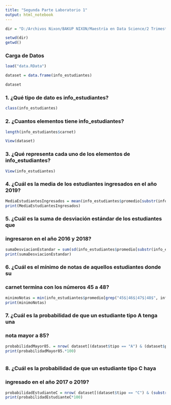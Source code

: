 ---
title: "Segunda Parte Laboratorio 1"
output: html_notebook
---

```{r}
dir = "D:/Archivos Nixon/BAKUP NIXON/Maestría en Data Science/2 Trimestre Segundo DS/Econometría en R/LaboratoriosER/Laboratorio1R/Laboratorio1_R"

setwd(dir)
getwd()
```

### Carga de Datos 
```{r}
load("data.RData")
```

```{r}
dataset = data.frame(info_estudiantes)

dataset
```



### 1. ¿Qué tipo de dato es info_estudiantes? 


```{r}
class(info_estudiantes)
```


### 2. ¿Cuantos elementos tiene info_estudiantes? 

```{r}
length(info_estudiantes$carnet)
```

```{r}
View(dataset)
```


### 3. ¿Qué representa cada uno de los elementos de info_estudiantes? 
```{r}
View(info_estudiantes)
```



### 4. ¿Cuál es la media de los estudiantes ingresados en el año 2019? 

```{r}
MediaEstudiantesIngresados = mean(info_estudiantes$promedio[substr(info_estudiantes$carnet, 1, 2) == "19"])
print(MediaEstudiantesIngresados)
```




### 5. ¿Cuál es la suma de desviación estándar de los estudiantes que 
### ingresaron en el año 2016 y 2018?

```{r}
sumaDesviacionEstandar = sum(sd(info_estudiantes$promedio[substr(info_estudiantes$carnet, 1, 2) == "16"]), sd(info_estudiantes$promedio[substr(info_estudiantes$carnet, 1, 2) == "18"]))
print(sumaDesviacionEstandar)
```



### 6. ¿Cuál es el mínimo de notas de aquellos estudiantes donde su 
### carnet termina con los números 45 a 48?

```{r}
minimoNotas = min(info_estudiantes$promedio[grep("45$|46$|47$|48$", info_estudiantes$carnet)])
print(minimoNotas)
```




### 7. ¿Cuál es la probabilidad de que un estudiante tipo A tenga una 
### nota mayor a 85?

```{r}
probabilidadMayor85. = nrow( dataset[(dataset$tipo == "A") & (dataset$promedio >85 ),])/8000
print(probabilidadMayor85.*100)
```
```{r}

```



### 8. ¿Cuál es la probabilidad de que un estudiante tipo C haya 
### ingresado en el año 2017 o 2019?
```{r}
probabilidadEstudianteC = nrow( dataset[(dataset$tipo == "C") & (substr(dataset$carnet,1, 2) == "17") | (substr(dataset$carnet,1, 2) == "19"),])/8000
print(probabilidadEstudianteC*100)
                                                                                                         
```






